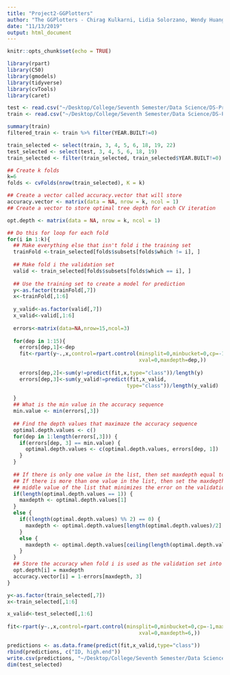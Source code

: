 ```yaml
---
title: "Project2-GGPlotters"
author: "The GGPlotters - Chirag Kulkarni, Lidia Solorzano, Wendy Huang, Nojan Sheybani"
date: "11/13/2019"
output: html_document
---
```


```r
knitr::opts_chunk$set(echo = TRUE)
```

```r
library(rpart)
library(C50)
library(gmodels)
library(tidyverse)
library(cvTools)
library(caret)

test <- read.csv("~/Desktop/College/Seventh Semester/Data Science/DS-Project-2/sales_manhattan_test_set.csv")
train <- read.csv("~/Desktop/College/Seventh Semester/Data Science/DS-Project-2/sales_manhattan_train_set.csv")
```

```r
summary(train)
filtered_train <- train %>% filter(YEAR.BUILT!=0)
```

```r
train_selected <- select(train, 3, 4, 5, 6, 18, 19, 22)
test_selected <- select(test, 3, 4, 5, 6, 18, 19)
train_selected <- filter(train_selected, train_selected$YEAR.BUILT!=0)
```


```r
## Create k folds 
k=6
folds <- cvFolds(nrow(train_selected), K = k)

## Create a vector called accuracy.vector that will store 
accuracy.vector <- matrix(data = NA, nrow = k, ncol = 1)
## Create a vector to store optimal tree depth for each CV iteration

opt.depth <- matrix(data = NA, nrow = k, ncol = 1)

## Do this for loop for each fold
for(i in 1:k){
  ## Make everything else that isn't fold i the training set 
  trainFold <-train_selected[folds$subsets[folds$which != i], ] 
  
  ## Make fold i the validation set
  valid <- train_selected[folds$subsets[folds$which == i], ]
  
  ## Use the training set to create a model for prediction
  y<-as.factor(trainFold[,7])
  x<-trainFold[,1:6]
  
  y_valid<-as.factor(valid[,7])
  x_valid<-valid[,1:6]
  
  errors<-matrix(data=NA,nrow=15,ncol=3)
  
  for(dep in 1:15){
    errors[dep,1]<-dep
    fit<-rpart(y~.,x,control=rpart.control(minsplit=0,minbucket=0,cp=-1,maxcompete=0,
                                           xval=0,maxdepth=dep,)) 
    
    errors[dep,2]<-sum(y!=predict(fit,x,type="class"))/length(y)
    errors[dep,3]<-sum(y_valid!=predict(fit,x_valid,
                                       type="class"))/length(y_valid)
    
  }
  ## What is the min value in the accuracy sequence
  min.value <- min(errors[,3])
  
  ## Find the depth values that maximaze the accuracy sequence
  optimal.depth.values <- c()
  for(dep in 1:length(errors[,3])) {
    if(errors[dep, 3] == min.value) {
      optimal.depth.values <- c(optimal.depth.values, errors[dep, 1])
    }
  }
  
  ## If there is only one value in the list, then set maxdepth equal to that value
  ## If there is more than one value in the list, then set the maxdepth equal to the 
  ## middle value of the list that minimizes the error on the validation set 
  if(length(optimal.depth.values == 1)) {
    maxdepth <- optimal.depth.values[1]
  } 
  else {
    if((length(optimal.depth.values) %% 2) == 0) {
      maxdepth <- optimal.depth.values[length(optimal.depth.values)/2]
    } 
    else {
      maxdepth <- optimal.depth.values[ceiling(length(optimal.depth.values))]
    }
  }
  ## Store the accuracy when fold i is used as the validation set into the ith index of the vector
  opt.depth[i] = maxdepth
  accuracy.vector[i] = 1-errors[maxdepth, 3]
}
```


```r
y<-as.factor(train_selected[,7])
x<-train_selected[,1:6]

x_valid<-test_selected[,1:6]
  
fit<-rpart(y~.,x,control=rpart.control(minsplit=0,minbucket=0,cp=-1,maxcompete=0,
                                           xval=0,maxdepth=6,)) 

predictions <- as.data.frame(predict(fit,x_valid,type="class"))
rbind(predictions, c("ID, high.end"))
write.csv(predictions, "~/Desktop/College/Seventh Semester/Data Science/DS-Project-2/prediction.csv")
dim(test_selected)

```
